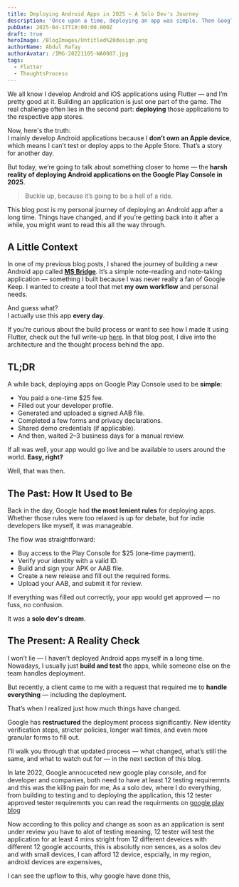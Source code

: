 ```yaml
---
title: Deploying Android Apps in 2025 — A Solo Dev's Journey
description: 'Once upon a time, deploying an app was simple. Then Google changed everything.'
pubDate: 2025-04-17T19:00:00.000Z
draft: true
heroImage: /BlogImages/Untitled%20design.png
authorName: Abdul Rafay
authorAvatar: /IMG-20221105-WA0007.jpg
tags:
  - Flutter
  - ThoughtsProcess
---
```


We all know I develop Android and iOS applications using Flutter — and I’m pretty good at it. Building an application is just one part of the game. The real challenge often lies in the second part: **deploying** those applications to the respective app stores.

Now, here's the truth:\
I mainly develop Android applications because I **don’t own an Apple device**, which means I can’t test or deploy apps to the Apple Store. That’s a story for another day.

But today, we’re going to talk about something closer to home — the **harsh reality of deploying Android applications on the Google Play Console in 2025**.

> Buckle up, because it’s going to be a hell of a ride.

This blog post is my personal journey of deploying an Android app after a long time. Things have changed, and if you’re getting back into it after a while, you might want to read this all the way through.

## A Little Context

In one of my previous blog posts, I shared the journey of building a new Android app called **[MS Bridge](https://ms-bridge-app.vercel.app/)**. It’s a simple note-reading and note-taking application — something I built because I was never really a fan of Google Keep. I wanted to create a tool that met **my own workflow** and personal needs.

And guess what?\
I actually use this app **every day**.

If you’re curious about the build process or want to see how I made it using Flutter, check out the full write-up [here](https://www.rafay99.com/blog/idea_to_app/). In that blog post, I dive into the architecture and the thought process behind the app.

## TL;DR

A while back, deploying apps on Google Play Console used to be **simple**:

* You paid a one-time $25 fee.
* Filled out your developer profile.
* Generated and uploaded a signed AAB file.
* Completed a few forms and privacy declarations.
* Shared demo credentials (if applicable).
* And then, waited 2–3 business days for a manual review.

If all was well, your app would go live and be available to users around the world. **Easy, right?**

Well, that was then.

## The Past: How It Used to Be

Back in the day, Google had **the most lenient rules** for deploying apps. Whether those rules were too relaxed is up for debate, but for indie developers like myself, it was manageable.

The flow was straightforward:

* Buy access to the Play Console for $25 (one-time payment).
* Verify your identity with a valid ID.
* Build and sign your APK or AAB file.
* Create a new release and fill out the required forms.
* Upload your AAB, and submit it for review.

If everything was filled out correctly, your app would get approved — no fuss, no confusion.

It was a **solo dev's dream**.

## The Present: A Reality Check

I won’t lie — I haven’t deployed Android apps myself in a long time. Nowadays, I usually just **build and test** the apps, while someone else on the team handles deployment.

But recently, a client came to me with a request that required me to **handle everything** — including the deployment.

That’s when I realized just how much things have changed.

Google has **restructured** the deployment process significantly. New identity verification steps, stricter policies, longer wait times, and even more granular forms to fill out.

I’ll walk you through that updated process — what changed, what’s still the same, and what to watch out for — in the next section of this blog.

In late 2022, Google annocuceted new google play console, and for developer and companies, both need to have at least 12 testing requiremnts and this was the killing pain for me, As a solo dev, where I do everything, from building to testing and to deploying the application, this 12 tester approved tester requiremnts you can read the requirments on [google play blog](https://support.google.com/googleplay/android-developer/answer/15899442)

Now according to this policy and change as soon as an application is sent under review you have to alot of testing meaning, 12 tester will test the application for at least 4  mins stright from 12 different deveices with different 12 google accounts, this is absolutly non sences, as a solos dev and with small devices, I can afford 12 device, espcially, in my region, android devices are expensives,

I can see the upflow to this, why google have done this,
